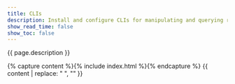 ```yaml
---
title: CLIs
description: Install and configure CLIs for manipulating and querying resources.
show_read_time: false
show_toc: false
---
```


{{ page.description }}

{% capture content %}{% include index.html %}{% endcapture %}
{{ content | replace: "    ", "" }}
